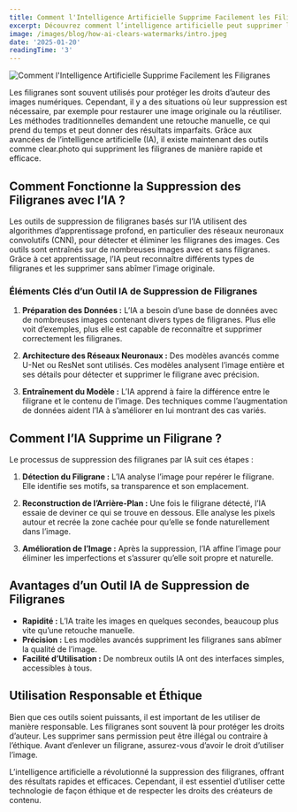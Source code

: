 ```yaml
---
title: Comment l'Intelligence Artificielle Supprime Facilement les Filigranes
excerpt: Découvrez comment l’intelligence artificielle peut supprimer les filigranes de vos photos.
image: /images/blog/how-ai-clears-watermarks/intro.jpeg
date: '2025-01-20'
readingTime: '3'
---
```


![Comment l'Intelligence Artificielle Supprime Facilement les Filigranes](/images/blog/how-ai-clears-watermarks/intro.jpeg)

Les filigranes sont souvent utilisés pour protéger les droits d’auteur des images numériques. Cependant, il y a des situations où leur suppression est nécessaire, par exemple pour restaurer une image originale ou la réutiliser. Les méthodes traditionnelles demandent une retouche manuelle, ce qui prend du temps et peut donner des résultats imparfaits. Grâce aux avancées de l’intelligence artificielle (IA), il existe maintenant des outils comme clear.photo qui suppriment les filigranes de manière rapide et efficace.

## **Comment Fonctionne la Suppression des Filigranes avec l’IA ?**

Les outils de suppression de filigranes basés sur l’IA utilisent des algorithmes d’apprentissage profond, en particulier des réseaux neuronaux convolutifs (CNN), pour détecter et éliminer les filigranes des images. Ces outils sont entraînés sur de nombreuses images avec et sans filigranes. Grâce à cet apprentissage, l’IA peut reconnaître différents types de filigranes et les supprimer sans abîmer l’image originale.

### **Éléments Clés d’un Outil IA de Suppression de Filigranes**

1. **Préparation des Données :** L’IA a besoin d’une base de données avec de nombreuses images contenant divers types de filigranes. Plus elle voit d’exemples, plus elle est capable de reconnaître et supprimer correctement les filigranes.

2. **Architecture des Réseaux Neuronaux :** Des modèles avancés comme U-Net ou ResNet sont utilisés. Ces modèles analysent l’image entière et ses détails pour détecter et supprimer le filigrane avec précision.

3. **Entraînement du Modèle :** L’IA apprend à faire la différence entre le filigrane et le contenu de l’image. Des techniques comme l’augmentation de données aident l’IA à s’améliorer en lui montrant des cas variés.

## **Comment l’IA Supprime un Filigrane ?**

Le processus de suppression des filigranes par IA suit ces étapes :

1. **Détection du Filigrane :** L’IA analyse l’image pour repérer le filigrane. Elle identifie ses motifs, sa transparence et son emplacement.

2. **Reconstruction de l’Arrière-Plan :** Une fois le filigrane détecté, l’IA essaie de deviner ce qui se trouve en dessous. Elle analyse les pixels autour et recrée la zone cachée pour qu’elle se fonde naturellement dans l’image.

3. **Amélioration de l’Image :** Après la suppression, l’IA affine l’image pour éliminer les imperfections et s’assurer qu’elle soit propre et naturelle.

## **Avantages d’un Outil IA de Suppression de Filigranes**

- **Rapidité :** L’IA traite les images en quelques secondes, beaucoup plus vite qu’une retouche manuelle.
- **Précision :** Les modèles avancés suppriment les filigranes sans abîmer la qualité de l’image.
- **Facilité d’Utilisation :** De nombreux outils IA ont des interfaces simples, accessibles à tous.

## **Utilisation Responsable et Éthique**

Bien que ces outils soient puissants, il est important de les utiliser de manière responsable. Les filigranes sont souvent là pour protéger les droits d’auteur. Les supprimer sans permission peut être illégal ou contraire à l’éthique. Avant d’enlever un filigrane, assurez-vous d’avoir le droit d’utiliser l’image.

L’intelligence artificielle a révolutionné la suppression des filigranes, offrant des résultats rapides et efficaces. Cependant, il est essentiel d’utiliser cette technologie de façon éthique et de respecter les droits des créateurs de contenu.
